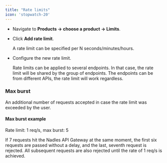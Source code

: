 ```yaml
---
title: "Rate limits"
icon: 'stopwatch-20'
---
```


* Navigate to **Products → choose a product → Limits**.

* Click **Add rate limit**.

  A rate limit can be specified per N seconds/minutes/hours.

* Configure the new rate limit.

  Rate limits can be applied to several endpoints. In that case, the rate limit will be shared by the group of endpoints.
  The endpoints can be from different APIs, the rate limit will work regardless.

### Max burst

An additional number of requests accepted in case the rate limit was exceeded by the user.

#### Max burst example
Rate limit: 1 req/s, max burst: 5

If 7 requests hit the Nadles API Gateway at the same moment, the first six requests are passed without a delay, and the last, seventh request is rejected. All subsequent requests are also rejected until the rate of 1 req/s is achieved.

